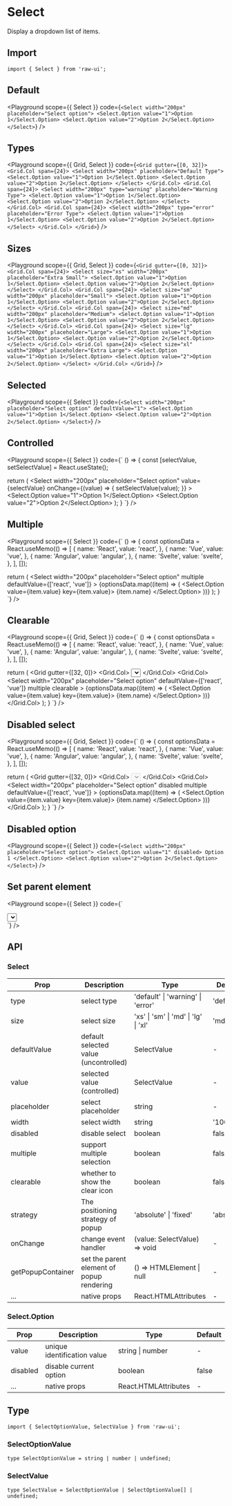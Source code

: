 
# Select

Display a dropdown list of items.

## Import

```tsx
import { Select } from 'raw-ui';
```

## Default

<Playground
  scope={{ Select }}
  code={`
<Select width="200px" placeholder="Select option">
  <Select.Option value="1">Option 1</Select.Option>
  <Select.Option value="2">Option 2</Select.Option>
</Select>
`}
/>

## Types

<Playground
  scope={{ Grid, Select }}
  code={`
<Grid gutter={[0, 32]}>
  <Grid.Col span={24}>
    <Select width="200px" placeholder="Default Type">
      <Select.Option value="1">Option 1</Select.Option>
      <Select.Option value="2">Option 2</Select.Option>
    </Select>
  </Grid.Col>
  <Grid.Col span={24}>
    <Select width="200px" type="warning" placeholder="Warning Type">
      <Select.Option value="1">Option 1</Select.Option>
      <Select.Option value="2">Option 2</Select.Option>
    </Select>
  </Grid.Col>
  <Grid.Col span={24}>
    <Select width="200px" type="error" placeholder="Error Type">
      <Select.Option value="1">Option 1</Select.Option>
      <Select.Option value="2">Option 2</Select.Option>
    </Select>
  </Grid.Col>
</Grid>
`}
/>

## Sizes

<Playground
  scope={{ Grid, Select }}
  code={`
<Grid gutter={[0, 32]}>
  <Grid.Col span={24}>
    <Select size="xs" width="200px" placeholder="Extra Small">
      <Select.Option value="1">Option 1</Select.Option>
      <Select.Option value="2">Option 2</Select.Option>
    </Select>
  </Grid.Col>
  <Grid.Col span={24}>
    <Select size="sm" width="200px" placeholder="Small">
      <Select.Option value="1">Option 1</Select.Option>
      <Select.Option value="2">Option 2</Select.Option>
    </Select>
  </Grid.Col>
  <Grid.Col span={24}>
    <Select size="md" width="200px" placeholder="Medium">
      <Select.Option value="1">Option 1</Select.Option>
      <Select.Option value="2">Option 2</Select.Option>
    </Select>
  </Grid.Col>
  <Grid.Col span={24}>
    <Select size="lg" width="200px" placeholder="Large">
      <Select.Option value="1">Option 1</Select.Option>
      <Select.Option value="2">Option 2</Select.Option>
    </Select>
  </Grid.Col>
  <Grid.Col span={24}>
    <Select size="xl" width="200px" placeholder="Extra Large">
      <Select.Option value="1">Option 1</Select.Option>
      <Select.Option value="2">Option 2</Select.Option>
    </Select>
  </Grid.Col>
</Grid>
`}
/>

## Selected

<Playground
  scope={{ Select }}
  code={`
<Select width="200px" placeholder="Select option" defaultValue="1">
  <Select.Option value="1">Option 1</Select.Option>
  <Select.Option value="2">Option 2</Select.Option>
</Select>
`}
/>

## Controlled

<Playground
  scope={{ Select }}
  code={`
() => {
  const [selectValue, setSelectValue] = React.useState<SelectValue>();

  return (
    <Select
      width="200px"
      placeholder="Select option"
      value={selectValue}
      onChange={(value) => {
        setSelectValue(value);
      }}
    >
      <Select.Option value="1">Option 1</Select.Option>
      <Select.Option value="2">Option 2</Select.Option>
    </Select>
  );
}
`}
/>

## Multiple

<Playground
  scope={{ Select }}
  code={`
() => {
  const optionsData = React.useMemo(() => [
    {
      name: 'React',
      value: 'react',
    },
    {
      name: 'Vue',
      value: 'vue',
    },
    {
      name: 'Angular',
      value: 'angular',
    },
    {
      name: 'Svelte',
      value: 'svelte',
    },
  ], []);

  return (
    <Select
      width="200px"
      placeholder="Select option"
      multiple
      defaultValue={['react', 'vue']}
    >
      {optionsData.map((item) => (
        <Select.Option value={item.value} key={item.value}>
          {item.name}
        </Select.Option>
      ))}
    </Select>
  );
}
`}
/>

## Clearable

<Playground
  scope={{ Grid, Select }}
  code={`
() => {
  const optionsData = React.useMemo(() => [
    {
      name: 'React',
      value: 'react',
    },
    {
      name: 'Vue',
      value: 'vue',
    },
    {
      name: 'Angular',
      value: 'angular',
    },
    {
      name: 'Svelte',
      value: 'svelte',
    },
  ], []);

  return (
    <Grid gutter={[32, 0]}>
      <Grid.Col>
        <Select
          width="200px"
          placeholder="Select option"
          defaultValue="1"
          clearable
        >
          <Select.Option value="1">Option 1</Select.Option>
          <Select.Option value="2">Option 2</Select.Option>
        </Select>
      </Grid.Col>
      <Grid.Col>
        <Select
          width="200px"
          placeholder="Select option"
          defaultValue={['react', 'vue']}
          multiple
          clearable
        >
          {optionsData.map((item) => (
            <Select.Option value={item.value} key={item.value}>
              {item.name}
            </Select.Option>
          ))}
        </Select>
      </Grid.Col>
    </Grid>
  );
}
`}
/>


## Disabled select

<Playground
  scope={{ Grid, Select }}
  code={`
() => {
  const optionsData = React.useMemo(() => [
    {
      name: 'React',
      value: 'react',
    },
    {
      name: 'Vue',
      value: 'vue',
    },
    {
      name: 'Angular',
      value: 'angular',
    },
    {
      name: 'Svelte',
      value: 'svelte',
    },
  ], []);

  return (
    <Grid gutter={[32, 0]}>
      <Grid.Col>
        <Select width="200px" placeholder="Select option" disabled>
          <Select.Option value="1">Option 1</Select.Option>
          <Select.Option value="2">Option 2</Select.Option>
        </Select>
      </Grid.Col>
      <Grid.Col>
        <Select
          width="200px"
          placeholder="Select option"
          disabled
          multiple
          defaultValue={['react', 'vue']}
        >
          {optionsData.map((item) => (
            <Select.Option value={item.value} key={item.value}>
              {item.name}
            </Select.Option>
          ))}
        </Select>
      </Grid.Col>
    </Grid>
  );
}
`}
/>

## Disabled option

<Playground
  scope={{ Select }}
  code={`
<Select width="200px" placeholder="Select option">
  <Select.Option value="1" disabled>
    Option 1
  </Select.Option>
  <Select.Option value="2">Option 2</Select.Option>
</Select>
`}
/>

## Set parent element

<Playground
  scope={{ Select }}
  code={`
<div
  id="parentElement"
  style={{
    overflowY: 'auto',
    width: '400px',
    height: '200px',
  }}
>
  <div
    style={{
      display: 'flex',
      alignItems: 'center',
      justifyContent: 'center',
      height: '400px',
    }}
  >
    <Select
      width="200px"
      placeholder="Select option"
      getPopupContainer={() => document.querySelector('#parentElement')}
    >
      <Select.Option value="1">Option 1</Select.Option>
      <Select.Option value="2">Option 2</Select.Option>
    </Select>
  </div>
</div>
`}
/>

## API

### Select

| Prop              | Description                               | Type                                 | Default    |
| ----------------- | ----------------------------------------- | ------------------------------------ | ---------- |
| type              | select type                               | 'default' \| 'warning' \| 'error'    | 'default'  |
| size              | select size                               | 'xs' \| 'sm' \| 'md' \| 'lg' \| 'xl' | 'md'       |
| defaultValue      | default selected value (uncontrolled)     | SelectValue                          | -          |
| value             | selected value (controlled)               | SelectValue                          | -          |
| placeholder       | select placeholder                        | string                               | -          |
| width             | select width                              | string                               | '100%'     |
| disabled          | disable select                            | boolean                              | false      |
| multiple          | support multiple selection                | boolean                              | false      |
| clearable         | whether to show the clear icon            | boolean                              | false      |
| strategy          | The positioning strategy of popup         | 'absolute' \| 'fixed'                | 'absolute' |
| onChange          | change event handler                      | (value: SelectValue) => void         | -          |
| getPopupContainer | set the parent element of popup rendering | () => HTMLElement \| null            | -          |
| ...               | native props                              | React.HTMLAttributes                 | -          |

### Select.Option

| Prop     | Description                 | Type                 | Default |
| -------- | --------------------------- | -------------------- | ------- |
| value    | unique identification value | string \| number     | -       |
| disabled | disable current option      | boolean              | false   |
| ...      | native props                | React.HTMLAttributes | -       |

## Type

```tsx
import { SelectOptionValue, SelectValue } from 'raw-ui';
```

### SelectOptionValue

```tsx
type SelectOptionValue = string | number | undefined;
```

### SelectValue

```tsx
type SelectValue = SelectOptionValue | SelectOptionValue[] | undefined;
```
